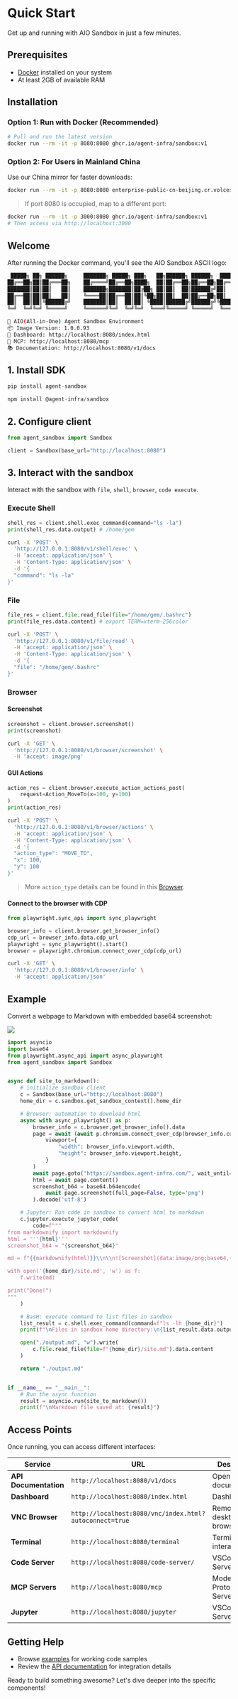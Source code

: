 # Quick Start


Get up and running with AIO Sandbox in just a few minutes.

## Prerequisites

- [Docker](https://www.docker.com/get-started/) installed on your system
- At least 2GB of available RAM

## Installation

### Option 1: Run with Docker (Recommended)

```bash
# Pull and run the latest version
docker run --rm -it -p 8080:8080 ghcr.io/agent-infra/sandbox:v1
```

### Option 2: For Users in Mainland China

Use our China mirror for faster downloads:

```bash
docker run --rm -it -p 8080:8080 enterprise-public-cn-beijing.cr.volces.com/vefaas-public/all-in-one-sandbox:v1
```

> If port 8080 is occupied, map to a different port:

```bash
docker run --rm -it -p 3000:8080 ghcr.io/agent-infra/sandbox:v1
# Then access via http://localhost:3000
```

## Welcome

After running the Docker command, you'll see the AIO Sandbox ASCII logo:

```bash
 █████╗ ██╗ ██████╗     ███████╗ █████╗ ███╗   ██╗██████╗ ██████╗  ██████╗ ██╗  ██╗
██╔══██╗██║██╔═══██╗    ██╔════╝██╔══██╗████╗  ██║██╔══██╗██╔══██╗██╔═══██╗╚██╗██╔╝
███████║██║██║   ██║    ███████╗███████║██╔██╗ ██║██║  ██║██████╔╝██║   ██║ ╚███╔╝
██╔══██║██║██║   ██║    ╚════██║██╔══██║██║╚██╗██║██║  ██║██╔══██╗██║   ██║ ██╔██╗
██║  ██║██║╚██████╔╝    ███████║██║  ██║██║ ╚████║██████╔╝██████╔╝╚██████╔╝██╔╝ ██╗
╚═╝  ╚═╝╚═╝ ╚═════╝     ╚══════╝╚═╝  ╚═╝╚═╝  ╚═══╝╚═════╝ ╚═════╝  ╚═════╝ ╚═╝  ╚═╝

🚀 AIO(All-in-One) Agent Sandbox Environment
📦 Image Version: 1.0.0.93
🌈 Dashboard: http://localhost:8080/index.html
🔌 MCP: http://localhost:8080/mcp
📚 Documentation: http://localhost:8080/v1/docs
```

## 1. Install SDK

<Tabs>
  <Tab label="Python">

```python
pip install agent-sandbox
```

  </Tab>
  <Tab label="TypeScript">

```ts
npm install @agent-infra/sandbox
```

  </Tab>
</Tabs>

## 2. Configure client

<Tabs>
  <Tab label="Python">

```python
from agent_sandbox import Sandbox

client = Sandbox(base_url="http://localhost:8080")
```

  </Tab>
</Tabs>


## 3. Interact with the sandbox

Interact with the sandbox with `file`, `shell`, `browser`, `code execute`.

### Execute Shell

<Tabs>
  <Tab label="Python">

```python
shell_res = client.shell.exec_command(command="ls -la")
print(shell_res.data.output) # /home/gem
```

  </Tab>
  <Tab label="Curl">

```bash
curl -X 'POST' \
  'http://127.0.0.1:8080/v1/shell/exec' \
  -H 'accept: application/json' \
  -H 'Content-Type: application/json' \
  -d '{
  "command": "ls -la"
}'
```

  </Tab>
</Tabs>

### File

<Tabs>
  <Tab label="Python">

```python
file_res = client.file.read_file(file="/home/gem/.bashrc")
print(file_res.data.content) # export TERM=xterm-256color
```

  </Tab>
  <Tab label="Curl">

```bash
curl -X 'POST' \
  'http://127.0.0.1:8080/v1/file/read' \
  -H 'accept: application/json' \
  -H 'Content-Type: application/json' \
  -d '{
  "file": "/home/gem/.bashrc"
}'
```

  </Tab>
</Tabs>

### Browser

#### Screenshot

<Tabs>
  <Tab label="Python">

```python
screenshot = client.browser.screenshot()
print(screenshot)
```

  </Tab>
  <Tab label="Curl">

```bash
curl -X 'GET' \
  'http://127.0.0.1:8080/v1/browser/screenshot' \
  -H 'accept: image/png'
```

  </Tab>
</Tabs>

#### GUI Actions

<Tabs>
  <Tab label="Python">

```python
action_res = client.browser.execute_action_actions_post(
    request=Action_MoveTo(x=100, y=100)
)
print(action_res)
```

  </Tab>
  <Tab label="Curl">

```bash
curl -X 'POST' \
  'http://127.0.0.1:8080/v1/browser/actions' \
  -H 'accept: application/json' \
  -H 'Content-Type: application/json' \
  -d '{
  "action_type": "MOVE_TO",
  "x": 100,
  "y": 100
}'
```

  </Tab>
</Tabs>

> More `action_type` details can be found in this [Browser](/guide/basic/browser).

#### Connect to the browser with CDP

<Tabs>
  <Tab label="Python">

```python
from playwright.sync_api import sync_playwright

browser_info = client.browser.get_browser_info()
cdp_url = browser_info.data.cdp_url
playwright = sync_playwright().start()
browser = playwright.chromium.connect_over_cdp(cdp_url)
```

  </Tab>
  <Tab label="Curl">

```bash
curl -X 'GET' \
  'http://127.0.0.1:8080/v1/browser/info' \
  -H 'accept: application/json'
```

  </Tab>
</Tabs>

## Example

Convert a webpage to Markdown with embedded base64 screenshot:

![](/images/example.png)

<Tabs>
  <Tab label="Python">

```python
import asyncio
import base64
from playwright.async_api import async_playwright
from agent_sandbox import Sandbox


async def site_to_markdown():
    # initialize sandbox client
    c = Sandbox(base_url="http://localhost:8080")
    home_dir = c.sandbox.get_sandbox_context().home_dir

    # Browser: automation to download html
    async with async_playwright() as p:
        browser_info = c.browser.get_browser_info().data
        page = await (await p.chromium.connect_over_cdp(browser_info.cdp_url)).new_page(
            viewport={
                "width": browser_info.viewport.width,
                "height": browser_info.viewport.height,
            }
        )
        await page.goto("https://sandbox.agent-infra.com/", wait_until="networkidle")
        html = await page.content()
        screenshot_b64 = base64.b64encode(
            await page.screenshot(full_page=False, type='png')
        ).decode('utf-8')

    # Jupyter: Run code in sandbox to convert html to markdown
    c.jupyter.execute_jupyter_code(
        code=f"""
from markdownify import markdownify
html = '''{html}'''
screenshot_b64 = "{screenshot_b64}"

md = f"{{markdownify(html)}}\\n\\n![Screenshot](data:image/png;base64,{{screenshot_b64}})"

with open('{home_dir}/site.md', 'w') as f:
    f.write(md)

print("Done!")
"""
    )

    # BasH: execute command to list files in sandbox
    list_result = c.shell.exec_command(command=f"ls -lh {home_dir}")
    print(f"\nFiles in sandbox home directory:\n{list_result.data.output}")

    open("./output.md", "w").write(
        c.file.read_file(file=f"{home_dir}/site.md").data.content
    )

    return "./output.md"


if __name__ == "__main__":
    # Run the async function
    result = asyncio.run(site_to_markdown())
    print(f"\nMarkdown file saved at: {result}")
```

  </Tab>
</Tabs>

## Access Points

Once running, you can access different interfaces:

| Service | URL | Description |
|---------|-----|-------------|
| **API Documentation** | `http://localhost:8080/v1/docs` | OpenAPI documentation |
| **Dashboard** | `http://localhost:8080/index.html` | Dashboard |
| **VNC Browser** | `http://localhost:8080/vnc/index.html?autoconnect=true` | Remote desktop with browser |
| **Terminal** | `http://localhost:8080/terminal` | Terminal interaction |
| **Code Server** | `http://localhost:8080/code-server/` | VSCode Server |
| **MCP Servers** | `http://localhost:8080/mcp` | Model Context Protocol Servers |
| **Jupyter** | `http://localhost:8080/jupyter` | VSCode Server |


## Getting Help

- Browse [examples](/examples/) for working code samples
- Review the [API documentation](/api/) for integration details

Ready to build something awesome? Let's dive deeper into the specific components!
